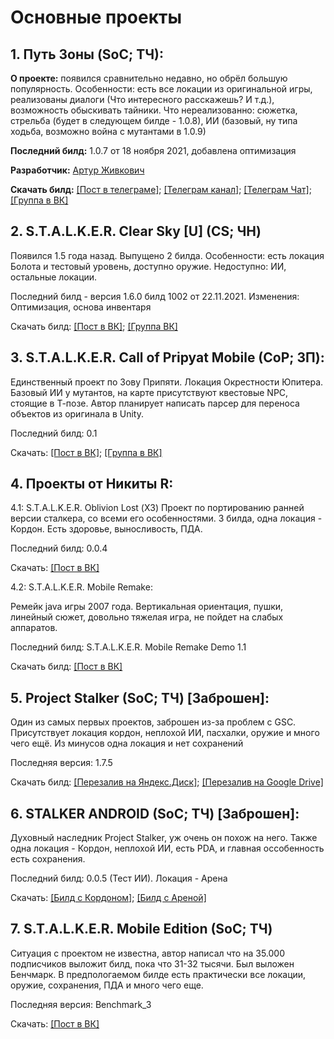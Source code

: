 # Основные проекты

## 1. Путь Зоны (SoC; ТЧ):
**О проекте:** появился сравнительно недавно, но обрёл большую популярность. Особенности: есть все локации из оригинальной игры, реализованы диалоги (Что интересного расскажешь? И т.д.), возможность обыскивать тайники. Что нереализованно: сюжетка, стрельба (будет в следующем билде - 1.0.8), ИИ (базовый, ну типа ходьба, возможно война с мутантами в 1.0.9) 


**Последний билд:** 1.0.7 от 18 ноября 2021, добавлена оптимизация

**Разработчик:** [Артур Живкович](https://vk.com/arturjiv)

**Скачать билд:** [[Пост в телеграме]](https://t.me/GartGame/104); [[Телеграм канал]](https://t.me/GartGame); [[Телеграм Чат]](https://t.me/GartGameChat); [[Группа в ВК]](https://vk.com/gartgame)

## 2. S.T.A.L.K.E.R. Clear Sky [U] (CS; ЧН)
Появился 1.5 года назад. Выпущено 2 билда.
Особенности: есть локация Болота и тестовый уровень, доступно оружие. Недоступно: ИИ, остальные локации.


Последний билд - версия 1.6.0 билд 1002 от 22.11.2021. Изменения: Оптимизация, основа инвентаря

Скачать билд: [[Пост в ВК]](https://vk.com/wall-182231606_2346); [[Группа ВК]](https://vk.com/stalkerumobile)

## 3. S.T.A.L.K.E.R. Call of Pripyat Mobile (CoP; ЗП):
Единственный проект по Зову Припяти. Локация Окрестности Юпитера. Базовый ИИ у мутантов, на карте присутствуют квестовые NPC, стоящие в Т-позе. Автор планирует написать парсер для переноса объектов из оригинала в Unity.

Последний билд: 0.1

Скачать: [[Пост в ВК]](https://vk.com/wall-181941504_9014); [[Группа в ВК]](https://vk.com/stalker.cop.mobile)

## 4. Проекты от Никиты R:
4.1: S.T.A.L.K.E.R. Oblivion Lost (ХЗ)
Проект по портированию ранней версии сталкера, со всеми его особенностями.
3 билда, одна локация - Кордон. Есть здоровье, выносливость, ПДА.

Последний билд: 0.0.4

Скачать: [[Пост в ВК]](https://vk.com/wall-200764374_192)

4.2: S.T.A.L.K.E.R. Mobile Remake:

Ремейк java игры 2007 года. Вертикальная ориентация, пушки, линейный сюжет, довольно тяжелая игра, не пойдет на слабых аппаратов.

Последний билд: S.T.A.L.K.E.R. Mobile Remake Demo 1.1

Скачать билд: [[Пост в ВК]](https://vk.com/wall-200764374_645)

## 5. Project Stalker (SoC; ТЧ) [Заброшен]:
Один из самых первых проектов, заброшен из-за проблем с GSC. Присутствует локация кордон, неплохой ИИ, пасхалки, оружие и много чего ещё. Из минусов одна локация и нет сохранений

Последняя версия: 1.7.5

Скачать билд: [[Перезалив на Яндекс.Диск]](https://disk.yandex.ru/d/zWoU2RTyrdOKxA); [[Перезалив на Google Drive]](https://drive.google.com/file/d/1QcjrWeJ6opUSSph8_MgjYd1GElIRezJX/view?usp=drivesdk)

## 6. STALKER ANDROID (SoC; ТЧ) [Заброшен]:
Духовный наследник Project Stalker, уж очень он похож на него. Также одна локация - Кордон, неплохой ИИ, есть PDA, и главная оссобенность есть сохранения. 

Последний билд: 0.0.5 (Тест ИИ). Локация - Арена

Скачать: [[Билд с Кордоном]](https://vk.com/wall-174809909_12652); [[Билд с Ареной]](https://vk.com/wall-174809909_14326)

## 7. S.T.A.L.K.E.R. Mobile Edition (SoC; ТЧ)
Ситуация с проектом не известна, автор написал что на 35.000 подписчиков выложит билд, пока что 31-32 тысячи.
Был выложен Бенчмарк. В предпологаемом билде есть практически все локации, оружие, сохранения, ПДА и много чего еще.

Последняя версия: Benchmark_3

Скачать: [[Пост в ВК]](https://vk.com/wall-184902497_39772)
